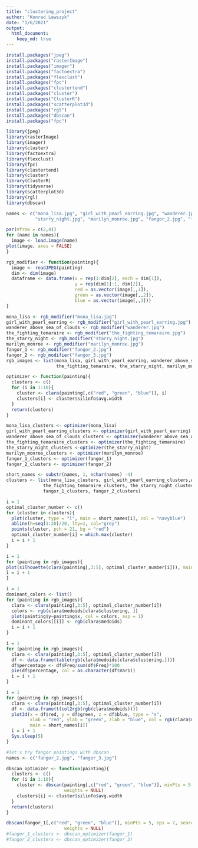 ---
title: "clustering_project"
author: "Konrad Lewszyk"
date: "1/6/2021"
output: 
  html_document:
    keep_md: true
---

```{r}
install.packages("jpeg")
install.packages("rasterImage")
install.packages("imager")
install.packages("factoextra")
install.packages("flexclust")
install.packages("fpc")
install.packages("clustertend")
install.packages("cluster")
install.packages("ClusterR")
install.packages("scatterplot3d")
install.packages("rgl")
install.packages("dbscan")
install.packages("fpc")

```


```{r}
library(jpeg)
library(rasterImage)
library(imager)
library(cluster)
library(factoextra)
library(flexclust)
library(fpc)
library(clustertend)
library(cluster)
library(ClusterR)
library(tidyverse)
library(scatterplot3d)
library(rgl)
library(dbscan)

```

```{r}
names <- c("mona_lisa.jpg", "girl_with_pearl_earring.jpg", "wanderer.jpg", "the_fighting_temaraire.jpg",
           "starry_night.jpg", "marilyn_monroe.jpg", "fangor_2.jpg", "fangor_3.jpg")

```


```{r}
par(mfrow = c(2,4))
for (name in names){
  image <- load.image(name)
plot(image, axes = FALSE)
}
```

```{r}
rgb_modifier <- function(painting){
  image <- readJPEG(painting)
  dim <- dim(image)
  dataframe <- data.frame(x = rep(1:dim[2], each = dim[1]),
                          y = rep(dim[1]:1, dim[2]),
                          red = as.vector(image[,,1]),
                          green = as.vector(image[,,2]),
                          blue = as.vector(image[,,3]))
}
```


```{r}
mona_lisa <- rgb_modifier("mona_lisa.jpg")
girl_with_pearl_earring <- rgb_modifier("girl_with_pearl_earring.jpg")
wanderer_above_sea_of_clouds <- rgb_modifier("wanderer.jpg")
the_fighting_temaraire <- rgb_modifier("the_fighting_temaraire.jpg")
the_starry_night <- rgb_modifier("starry_night.jpg")
marilyn_monroe <- rgb_modifier("marilyn_monroe.jpg")
fangor_1 <- rgb_modifier("fangor_2.jpg")
fangor_2 <- rgb_modifier("fangor_3.jpg")
rgb_images <- list(mona_lisa, girl_with_pearl_earring, wanderer_above_sea_of_clouds,
                   the_fighting_temaraire, the_starry_night, marilyn_monroe, fangor_1, fangor_2)
```


```{r}
optimizer <- function(painting){
  clusters <- c()
  for (i in 1:10){
    cluster <- clara(painting[,c("red", "green", "blue")], i)
    clusters[i] <- cluster$silinfo$avg.width
  }
  return(clusters)
}
```




```{r}
mona_lisa_clusters <- optimizer(mona_lisa)
girl_with_pearl_earring_clusters <- optimizer(girl_with_pearl_earring)
wanderer_above_sea_of_clouds_clusters <- optimizer(wanderer_above_sea_of_clouds)
the_fighting_temaraire_clusters <- optimizer(the_fighting_temaraire)
the_starry_night_clusters <-optimizer(the_starry_night)
marilyn_monroe_clusters <- optimizer(marilyn_monroe)
fangor_1_clusters <- optimizer(fangor_1)
fangor_2_clusters <- optimizer(fangor_2)
```

```{r}
short_names <- substr(names, 1, nchar(names) -4)
clusters <- list(mona_lisa_clusters, girl_with_pearl_earring_clusters,wanderer_above_sea_of_clouds_clusters,
              the_fighting_temaraire_clusters, the_starry_night_clusters, marilyn_monroe_clusters,
              fangor_1_clusters, fangor_2_clusters)

```



```{r}
i = 1 
optimal_cluster_number <- c()
for (cluster in clusters){
  plot(cluster, type = "l", main = short_names[i], col = "navyblue")
  abline(h=seq(1:20)/20, lty=1, col="grey")
  points(cluster, pch = 21, bg = "red")
  optimal_cluster_number[i] = which.max(cluster)
  i = i + 1
}
```


```{r}
i = 1
for (painting in rgb_images){
plot(silhouette(clara(painting[,3:5], optimal_cluster_number[i])), main = short_names[i])
i = i + 1
}
```


```{r}
i = 1
dominant_colors <- list()
for (painting in rgb_images){
  clara <- clara(painting[,3:5], optimal_cluster_number[i])
  colors <- rgb(clara$medoids[clara$clustering, ])
  plot(painting$y~painting$x, col = colors, asp = 1)
  dominant_colors[[i]] <- rgb(clara$medoids)
  i = i + 1
}
```


```{r}
i = 1
for (painting in rgb_images){
  clara <- clara(painting[,3:5], optimal_cluster_number[i])
  df <- data.frame(table(rgb(clara$medoids[clara$clustering,])))
  df$percentage <- df$Freq/sum(df$Freq)*100
  pie(df$percentage, col = as.character(df$Var1))
  i = i + 1
}
```

```{r}
i = 1
for (painting in rgb_images){
  clara <- clara(painting[,3:5], optimal_cluster_number[i])
  df <- data.frame(t(col2rgb(rgb(clara$medoids))))
  plot3d(x = df$red, y = df$green, z = df$blue, type = "s",
         xlab = "red", ylab = "green", zlab = "blue", col = rgb(clara$medoids),
         main = short_names[i])
  i = i + 1
  Sys.sleep(5)
}
```


```{r}
#let's try fangor paintings with dbscan
names <- c("fangor_2.jpg", "fangor_3.jpg")
```


```{r}
dbscan_optimizer <- function(painting){
  clusters <- c()
  for (i in 1:10){
    cluster <- dbscan(painting[,c("red", "green", "blue")], minPts = 5, eps = 7, search = "kdtree",
                      weights = NULL)
    clusters[i] <- cluster$silinfo$avg.width
  }
  return(clusters)
}
```


```{r}
dbscan(fangor_1[,c("red", "green", "blue")], minPts = 5, eps = 7, search = "kdtree",
                      weights = NULL)
#fangor_1_clusters <- dbscan_optimizer(fangor_1)
#fangor_2_clusters <- dbscan_optimizer(fangor_2)
```












